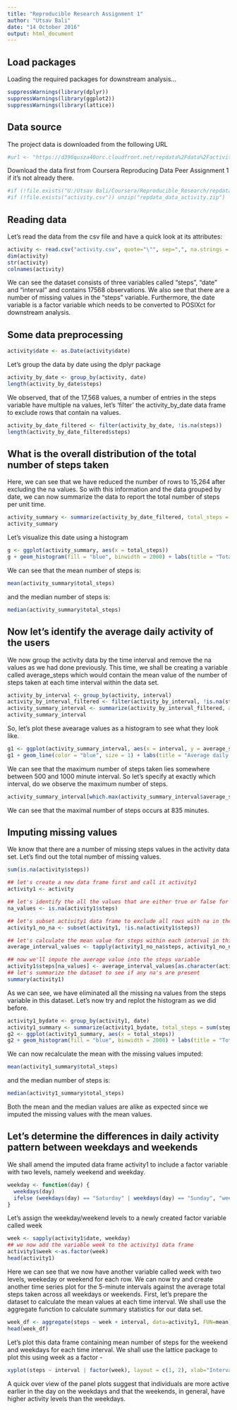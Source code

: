 ```yaml
---
title: "Reproducible Research Assignment 1"
author: "Utsav Bali"
date: "14 October 2016"
output: html_document
---
```


## Load packages
Loading the required packages for downstream analysis...

```r

suppressWarnings(library(dplyr))
suppressWarnings(library(ggplot2))
suppressWarnings(library(lattice))
```

## Data source

The project data is downloaded from the following URL

```r
#url <- "https://d396qusza40orc.cloudfront.net/repdata%2Fdata%2Factivity.zip"
```

Download the data first from Coursera Reproducing Data Peer Assignment 1 if it’s not already there.

```r
#if (!file.exists("U:/Utsav Bali/Coursera/Reproducible_Research/repdata_data_activity.zip")) download.file(url, destfile = "U:/Utsav Bali/Coursera/Reproducible_Research/repdata_data_activity.zip", mode="wb")
#if (!file.exists("activity.csv")) unzip("repdata_data_activity.zip")
```

## Reading data

Let's read the data from the csv file and have a quick look at its attributes:

```r
activity <- read.csv("activity.csv", quote="\"", sep=",", na.strings = c("", "NA"), head = TRUE)
dim(activity)
str(activity)
colnames(activity)
```

We can see the dataset consists of three variables called "steps", "date" and "interval" and contains 17568 observations. We also see that there are a number of missing values in the "steps" variable. Furthermore, the date variable is a factor variable which needs to be converted to POSIXct for downstream analysis.

## Some data preprocessing

```r
activity$date <- as.Date(activity$date)
```

Let's group the data by date using the dplyr package

```r
activity_by_date <- group_by(activity, date)
length(activity_by_date$steps)
```

We observed, that of the 17,568 values, a number of entries in the steps variable have multiple na values, let's 'filter' the activity_by_date data frame to exclude rows that contain na values.

```r
activity_by_date_filtered <- filter(activity_by_date, !is.na(steps))
length(activity_by_date_filtered$steps)
```

## What is the overall distribution of the total number of steps taken

Here, we can see that we have reduced the number of rows to 15,264 after excluding the na values. So with this information and the data grouped by date, we can now summarize the data to report the total number of steps per unit time. 
```r
activity_summary <- summarize(activity_by_date_filtered, total_steps = sum(steps, na.rm = TRUE))
activity_summary
```

Let's visualize this date using a histogram

```r
g <- ggplot(activity_summary, aes(x = total_steps))
g + geom_histogram(fill = "blue", binwidth = 2000) + labs(title = "Total daily steps", x = "Total steps", y = "frequency")
```

We can see that the mean number of steps is:
```r
mean(activity_summary$total_steps) 
``` 
and the median number of steps is: 
```r
median(activity_summary$total_steps) 
``` 

## Now let's identify the average daily activity of the users

We now group the activity data by the time interval and remove the na values as we had done previously. This time, we shall be creating a variable called average_steps which would contain the mean value of the number of steps taken at each time interval within the data set. 

```r
activity_by_interval <- group_by(activity, interval)
activity_by_interval_filtered <- filter(activity_by_interval, !is.na(steps))
activity_summary_interval <- summarize(activity_by_interval_filtered, average_steps = mean(steps, na.rm = TRUE))
activity_summary_interval
```

So, let's plot these avearage values as a histogram to see what they look like. 

```r
g1 <- ggplot(activity_summary_interval, aes(x = interval, y = average_steps))
g1 + geom_line(color = "blue", size = 1) + labs(title = "Average daily steps", x = "Interval", y = "Average steps per day")
```

We can see that the maximum number of steps taken lies somewhere between 500 and 1000 minute interval. So let's specify at exactly which interval, do we observe the maximum number of steps. 

```r
activity_summary_interval[which.max(activity_summary_interval$average_steps),]
```

We can see that the maximal number of steps occurs at 835 minutes.

## Imputing missing values

We know that there are a number of missing steps values in the activity data set. Let's find out the total number of missing values. 

```r
sum(is.na(activity$steps))
```


```r
## let's create a new data frame first and call it activity1
activity1 <- activity

## let's identify the all the values that are either true or false for na's in the steps variable and save them under na_values
na_values <- is.na(activity1$steps)

## let's subset activity1 data frame to exclude all rows with na in the steps variable. 
activity1_no_na <- subset(activity1, !is.na(activity1$steps))

## let's calculate the mean value for steps within each interval in this new subsetted data frame
average_interval_values <- tapply(activity1_no_na$steps, activity1_no_na$interval, mean, na.rm = TRUE, simplify = T)

## now we'll impute the average value into the steps variable
activity1$steps[na_values] <- average_interval_values[as.character(activity1$interval[na_values])]
## let's summarize the dataset to see if any na's are present
summary(activity1)
```

As we can see, we have eliminated all the missing na values from the steps variable in this dataset. Let's now try and replot the histogram as we did before. 

```r
activity1_bydate <- group_by(activity1, date)
activity1_summary <- summarize(activity1_bydate, total_steps = sum(steps, na.rm = TRUE))
g2 <- ggplot(activity1_summary, aes(x = total_steps))
g2 + geom_histogram(fill = "blue", binwidth = 2000) + labs(title = "Total daily steps with missing values imputed", x = "Total steps", y = "frequency")
```

We can now recalculate the mean with the missing values imputed:
```r
mean(activity1_summary$total_steps) 
``` 
and the median number of steps is: 
```r
median(activity1_summary$total_steps) 
``` 

Both the mean and the median values are alike as expected since we imputed the missing values with the mean values. 

## Let's determine the differences in daily activity pattern between weekdays and weekends

We shall amend the imputed data frame activity1 to include a factor variable with two levels, namely weekend and weekday. 

```r
weekday <- function(day) {
  weekdays(day)
  ifelse (weekdays(day) == "Saturday" | weekdays(day) == "Sunday", "weekend", "weekday")
}
```

Let's assign the weekday/weekend levels to a newly created factor variable called week

```r
week <- sapply(activity1$date, weekday) 
## we now add the variable week to the activity1 data frame
activity1$week <-as.factor(week)
head(activity1)
```

Here we can see that we now have another variable called week with two levels, weekeday or weekend for each row. We can now try and create another time series plot for the 5-minute intervals against the average total steps taken across all weekdays or weekends. 
First, let's prepare the dataset to calculate the mean values at each time interval. We shall use the aggregate function to calculate summary statistics for our data set. 

```r
week_df <- aggregate(steps ~ week + interval, data=activity1, FUN=mean)
head(week_df)
```

Let's plot this data frame containing mean number of steps for the weekend and weekdays for each time interval. We shall use the lattice package to plot this using week as a factor -  

```r
xyplot(steps ~ interval | factor(week), layout = c(1, 2), xlab="Interval", ylab="Number of steps", type="l", lty=1, data=week_df)
```

A quick over view of the panel plots suggest that individuals are more active earlier in the day on the weekdays and that the weekends, in general, have higher activity levels than the weekdays. 



